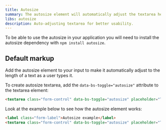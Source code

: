 ```yaml
---
title: Autosize
summary: The autosize element will automatically adjust the textarea height and make it easier for users to follow as they type.
libs: autosize
description: Auto-adjusting textarea for better usability.
---
```


To be able to use the autosize in your application you will need to install the autosize dependency with `npm install autosize`.

## Default markup

Add the autosize element to your input to make it automatically adjust to the length of a text as a user types it. 

To create autosize textarea, add the `data-bs-toggle="autosize"` attribute to the textarea element:

```html
<textarea class="form-control" data-bs-toggle="autosize" placeholder="Type something…"></textarea>
```

Look at the example below to see how the autosize element works:

```html example centered columns={1} scrollable background="bg-light" height="20rem"
<label class="form-label">Autosize example</label>
<textarea class="form-control" data-bs-toggle="autosize" placeholder="Type something…"></textarea>
```
